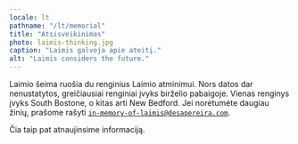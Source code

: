 ```yaml
---
locale: lt
pathname: "/lt/memorial"
title: "Atsisveikinimas"
photo: laimis-thinking.jpg
caption: "Laimis galvoja apie ateitį."
alt: "Laimis considers the future."
---
```


Laimio šeima ruošia du renginius Laimio atminimui. Nors datos dar
nenustatytos, greičiausiai renginiai įvyks birželio pabaigoje. Vienas renginys
įvyks South Bostone, o kitas arti New Bedford. Jei norėtumėte daugiau žinių,
prašome rašyti <code>in-memory-of-laimis@desapereira.com</code>.

Čia taip pat atnaujinsime informaciją.

